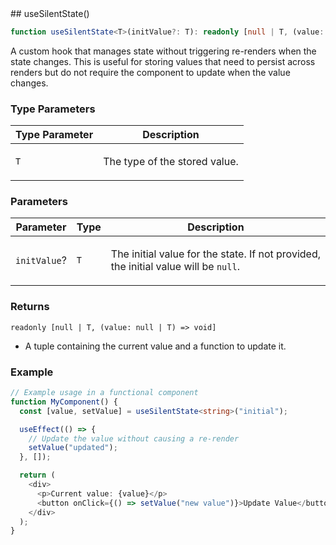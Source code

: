
[//]: # (Do not edit directly)
[//]: # (Generated by the Cocokits TypeDoc custom theme on Sun Mar 09 2025)



<Meta title='Utils/Use-silent-state'/>
<MdxPage breadcrumb='Utils' title='Use-silent-state' tocItems={tocItems} hideThemeSwitcher={true}>
<div>
</div><div id="selection_usesilentstate">
## useSilentState()

```ts
function useSilentState<T>(initValue?: T): readonly [null | T, (value: null | T) => void]
```

A custom hook that manages state without triggering re-renders when the state changes.
This is useful for storing values that need to persist across renders but do not require
the component to update when the value changes.

### Type Parameters

<table class="arg-type-table arg-type-table--full-width">
<thead>
<tr>
<th>Type Parameter</th>
<th>Description</th>
</tr>
</thead>
<tbody>
<tr>
<td>

`T`

</td>
<td>

The type of the stored value.

</td>
</tr>
</tbody>
</table>

### Parameters

<table class="arg-type-table arg-type-table--full-width">
<thead>
<tr>
<th>Parameter</th>
<th>Type</th>
<th>Description</th>
</tr>
</thead>
<tbody>
<tr>
<td>

`initValue`?

</td>
<td>

`T`

</td>
<td>

The initial value for the state. If not provided, the initial value will be `null`.

</td>
</tr>
</tbody>
</table>

### Returns

`readonly [null | T, (value: null | T) => void]`

- A tuple containing the current value and a function to update it.

### Example

```ts
// Example usage in a functional component
function MyComponent() {
  const [value, setValue] = useSilentState<string>("initial");

  useEffect(() => {
    // Update the value without causing a re-render
    setValue("updated");
  }, []);

  return (
    <div>
      <p>Current value: {value}</p>
      <button onClick={() => setValue("new value")}>Update Value</button>
    </div>
  );
}
```

</div>
</MdxPage>
